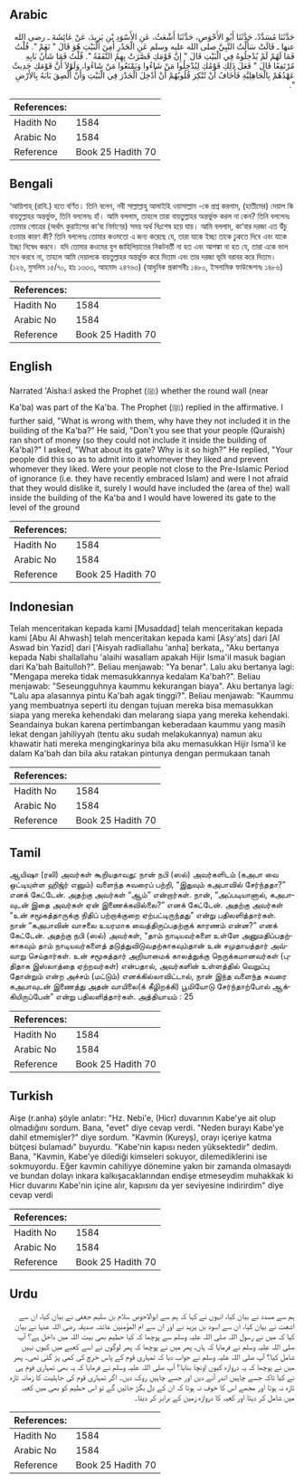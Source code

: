 ## Arabic


<div dir="rtl" lang="ar" style={{fontSize:'larger',backgroundColor:'#f8f9fa',padding:20}}>
حَدَّثَنَا مُسَدَّدٌ، حَدَّثَنَا أَبُو الأَحْوَصِ، حَدَّثَنَا أَشْعَثُ، عَنِ الأَسْوَدِ بْنِ يَزِيدَ، عَنْ عَائِشَةَ ـ رضى الله عنها ـ قَالَتْ سَأَلْتُ النَّبِيَّ صلى الله عليه وسلم عَنِ الْجَدْرِ أَمِنَ الْبَيْتِ هُوَ قَالَ ‏"‏ نَعَمْ ‏"‏‏.‏ قُلْتُ فَمَا لَهُمْ لَمْ يُدْخِلُوهُ فِي الْبَيْتِ قَالَ ‏"‏ إِنَّ قَوْمَكِ قَصَّرَتْ بِهِمُ النَّفَقَةُ ‏"‏‏.‏ قُلْتُ فَمَا شَأْنُ بَابِهِ مُرْتَفِعًا قَالَ ‏"‏ فَعَلَ ذَلِكِ قَوْمُكِ لِيُدْخِلُوا مَنْ شَاءُوا وَيَمْنَعُوا مَنْ شَاءُوا، وَلَوْلاَ أَنَّ قَوْمَكِ حَدِيثٌ عَهْدُهُمْ بِالْجَاهِلِيَّةِ فَأَخَافُ أَنْ تُنْكِرَ قُلُوبُهُمْ أَنْ أُدْخِلَ الْجَدْرَ فِي الْبَيْتِ وَأَنْ أُلْصِقَ بَابَهُ بِالأَرْضِ ‏"‏‏.‏
</div>
<div style={{backgroundColor:'#f8f9fa',padding:20, marginBottom: 10}}><table> <thead> <tr> <th>References:</th> <th></th> </tr> </thead> <tbody><tr><td>Hadith No</td><td>1584</td></tr><tr><td>Arabic No</td><td>1584</td></tr><tr><td>Reference</td><td>Book 25 Hadith 70</td></tr></tbody></table></div>

## Bengali


<div dir="ltr" lang="bn" style={{fontSize:'larger',backgroundColor:'#f8f9fa',padding:20}}>
‘আয়িশাহ্ (রাযি.) হতে বর্ণিত। তিনি বলেন, নবী সাল্লাল্লাহু আলাইহি ওয়াসাল্লাম -কে প্রশ্ন করলাম, (হাতীমের) দেয়াল কি বায়তুল্লাহর অন্তর্ভুক্ত, তিনি বললেনঃ হাঁ। আমি বললাম, তাহলে তারা বায়তুল্লাহর অন্তর্ভুক্ত করল না কেন? তিনি বললেনঃ তোমার গোত্রের (অর্থাৎ কুরাইশের কা‘বা নির্মাণের) সময় অর্থ নিঃশেষ হয়ে যায়। আমি বললাম, কা‘বার দরজা এত উঁচু হওয়ার কারণ কী? তিনি বললেনঃ তোমার কওমতো এ জন্য করেছে যে, তারা যাকে ইচ্ছা তাকে ঢুকতে দিবে এবং যাকে ইচ্ছা নিষেধ করবে। যদি তোমার কওমের যুগ জাহিলিয়াতের নিকটবর্তী না হত এবং আশঙ্কা না হত যে, তারা একে ভাল মনে করবে না, তাহলে আমি দেয়ালকে বায়তুল্লাহর অন্তর্ভুক্ত করে দিতাম এবং তার দরজা ভূমি বরাবর করে দিতাম। (১২৬, মুসলিম ১৫/৭০, হাঃ ১৩৩৩, আহমাদ ২৪৭৬৩) (আধুনিক প্রকাশনীঃ ১৪৮০, ইসলামিক ফাউন্ডেশনঃ ১৪৮৬)
</div>
<div style={{backgroundColor:'#f8f9fa',padding:20, marginBottom: 10}}><table> <thead> <tr> <th>References:</th> <th></th> </tr> </thead> <tbody><tr><td>Hadith No</td><td>1584</td></tr><tr><td>Arabic No</td><td>1584</td></tr><tr><td>Reference</td><td>Book 25 Hadith 70</td></tr></tbody></table></div>

## English


<div dir="ltr" lang="en" style={{fontSize:'larger',backgroundColor:'#f8f9fa',padding:20}}>
Narrated 'Aisha:I asked the Prophet (ﷺ) whether the round wall (near Ka'ba) was part of the Ka'ba. The Prophet (ﷺ) replied in the affirmative. I further said, "What is wrong with them, why have they not included it in the building of the Ka'ba?" He said, "Don't you see that your people (Quraish) ran short of money (so they could not include it inside the building of Ka'ba)?" I asked, "What about its gate? Why is it so high?" He replied, "Your people did this so as to admit into it whomever they liked and prevent whomever they liked. Were your people not close to the Pre-Islamic Period of ignorance (i.e. they have recently embraced Islam) and were I not afraid that they would dislike it, surely I would have included the (area of the) wall inside the building of the Ka'ba and I would have lowered its gate to the level of the ground
</div>
<div style={{backgroundColor:'#f8f9fa',padding:20, marginBottom: 10}}><table> <thead> <tr> <th>References:</th> <th></th> </tr> </thead> <tbody><tr><td>Hadith No</td><td>1584</td></tr><tr><td>Arabic No</td><td>1584</td></tr><tr><td>Reference</td><td>Book 25 Hadith 70</td></tr></tbody></table></div>

## Indonesian


<div dir="ltr" lang="id" style={{fontSize:'larger',backgroundColor:'#f8f9fa',padding:20}}>
Telah menceritakan kepada kami [Musaddad] telah menceritakan kepada kami [Abu Al Ahwash] telah menceritakan kepada kami [Asy'ats] dari [Al Aswad bin Yazid] dari ['Aisyah radliallahu 'anha] berkata,, "Aku bertanya kepada Nabi shallallahu 'alaihi wasallam apakah Hijir Isma'il masuk bagian dari Ka'bah Baitulloh?". Beliau menjawab: "Ya benar". Lalu aku bertanya lagi: "Mengapa mereka tidak memasukkannya kedalam Ka'bah?". Beliau menjawab: "Seseungguhnya kaummu kekurangan biaya". Aku bertanya lagi: "Lalu apa alasannya pintu Ka'bah agak tinggi?". Beliau menjawab: "Kaummu yang membuatnya seperti itu dengan tujuan mereka bisa memasukkan siapa yang mereka kehendaki dan melarang siapa yang mereka kehendaki. Seandainya bukan karena pertimbangan keberadaan kaummu yang masih lekat dengan jahiliyyah (tentu aku sudah melakukannya) namun aku khawatir hati mereka mengingkarinya bila aku memasukkan Hijir Isma'il ke dalam Ka'bah dan bila aku ratakan pintunya dengan permukaan tanah
</div>
<div style={{backgroundColor:'#f8f9fa',padding:20, marginBottom: 10}}><table> <thead> <tr> <th>References:</th> <th></th> </tr> </thead> <tbody><tr><td>Hadith No</td><td>1584</td></tr><tr><td>Arabic No</td><td>1584</td></tr><tr><td>Reference</td><td>Book 25 Hadith 70</td></tr></tbody></table></div>

## Tamil


<div dir="ltr" lang="ta" style={{fontSize:'larger',backgroundColor:'#f8f9fa',padding:20}}>
ஆயிஷா (ரலி) அவர்கள் கூறியதாவது: நான் நபி (ஸல்) அவர்களிடம் (கஅபா வை ஒட்டியுள்ள ஹிஜ்ர் எனும்) வளைந்த சுவரைப் பற்றி, “இதுவும் கஅபாவில் சேர்ந்ததா?” எனக் கேட்டேன். அதற்கு அவர்கள் “ஆம்” என்றார்கள். நான், “அப்படியானால், கஅபாவுடன் இதை அவர்கள் ஏன் இணைக்கவில்லை?” எனக் கேட்டேன். அதற்கு அவர்கள் “உன் சமூகத்தாருக்கு நிதிப் பற்றாக்குறை ஏற்பட்டிருந்தது” என்று பதிலளித்தார்கள். நான் “கஅபாவின் வாசலை உயரமாக வைத்திருப்பதற்குக் காரணம் என்ன?” எனக் கேட்டேன். அதற்கு நபி (ஸல்) அவர்கள், “தாம் நாடியவர்களை உள்ளே அனுமதிப்பதற்காகவும் தாம் நாடியவர்களைத் தடுத்துவிடுவதற்காகவும்தான் உன் சமுதாயத்தார் அவ்வாறு செய்தார்கள். உன் சமூகத்தார் அறியாமைக் காலத்துக்கு நெருக்கமானவர்கள் (புதிதாக இஸ்லாத்தை ஏற்றவர்கள்) என்பதால், அவர்களின் உள்ளத்தில் வெறுப்பு தோன்றும் என்ற அச்சம் (மட்டும்) எனக்கில்லாவிட்டால், நான் இந்த வளைந்த சுவரை கஅபாவுடன் இணைத்து அதன் வாயிலை(க் கீழிறக்கி) பூமியோடு சேர்ந்தாற்போல் ஆக்கியிருப்பேன்” என்று பதிலளித்தார்கள். அத்தியாயம் : 25
</div>
<div style={{backgroundColor:'#f8f9fa',padding:20, marginBottom: 10}}><table> <thead> <tr> <th>References:</th> <th></th> </tr> </thead> <tbody><tr><td>Hadith No</td><td>1584</td></tr><tr><td>Arabic No</td><td>1584</td></tr><tr><td>Reference</td><td>Book 25 Hadith 70</td></tr></tbody></table></div>

## Turkish


<div dir="ltr" lang="tr" style={{fontSize:'larger',backgroundColor:'#f8f9fa',padding:20}}>
Aişe (r.anha) şöyle anlatır: "Hz. Nebi'e, (Hicr) duvarının Kabe'ye ait olup olmadığını sordum. Bana, "evet" diye cevap verdi. "Neden burayı Kabe'ye dahil etmemişler?" diye sordum. "Kavmin (Kureyş), orayı içeriye katma bütçesi bulamadı" buyurdu. "Kabe'nin kapısı neden yüksektedir" dedim. Bana, "Kavmin, Kabe'ye dilediği kimseleri sokuyor, dilemediklerini ise sokmuyordu. Eğer kavmin cahiliyye dönemine yakın bir zamanda olmasaydı ve bundan dolayı inkara kalkışacaklarından endişe etmeseydim muhakkak ki Hicr duvarını Kabe'nin içine alır, kapısını da yer seviyesine indirirdim" diye cevap verdi
</div>
<div style={{backgroundColor:'#f8f9fa',padding:20, marginBottom: 10}}><table> <thead> <tr> <th>References:</th> <th></th> </tr> </thead> <tbody><tr><td>Hadith No</td><td>1584</td></tr><tr><td>Arabic No</td><td>1584</td></tr><tr><td>Reference</td><td>Book 25 Hadith 70</td></tr></tbody></table></div>

## Urdu


<div dir="rtl" lang="ur" style={{fontSize:'larger',backgroundColor:'#f8f9fa',padding:20}}>
ہم سے مسدد نے بیان کیا، انہوں نے کہا کہ ہم سے ابوالاحوص سلام بن سلیم جعفی نے بیان کیا، ان سے اشعت نے بیان کیا، ان سے اسود بن یزید نے اور ان سے ام المؤمنین عائشہ صدیقہ رضی اللہ عنہا نے بیان کیا کہ میں نے رسول اللہ صلی اللہ علیہ وسلم سے پوچھا کہ کیا حطیم بھی بیت اللہ میں داخل ہے؟ آپ صلی اللہ علیہ وسلم نے فرمایا کہ ہاں، پھر میں نے پوچھا کہ پھر لوگوں نے اسے کعبے میں کیوں نہیں شامل کیا؟ آپ صلی اللہ علیہ وسلم نے جواب دیا کہ تمہاری قوم کے پاس خرچ کی کمی پڑ گئی تھی۔ پھر میں نے پوچھا کہ یہ دروازہ کیوں اونچا بنایا؟ آپ صلی اللہ علیہ وسلم نے فرمایا کہ یہ بھی تمہاری قوم ہی نے کیا تاکہ جسے چاہیں اندر آنے دیں اور جسے چاہیں روک دیں۔ اگر تمہاری قوم کی جاہلیت کا زمانہ تازہ تازہ نہ ہوتا اور مجھے اس کا خوف نہ ہوتا کہ ان کے دل بگڑ جائیں گے تو اس حطیم کو بھی میں کعبہ میں شامل کر دیتا اور کعبہ کا دروازہ زمین کے برابر کر دیتا۔
</div>
<div style={{backgroundColor:'#f8f9fa',padding:20, marginBottom: 10}}><table> <thead> <tr> <th>References:</th> <th></th> </tr> </thead> <tbody><tr><td>Hadith No</td><td>1584</td></tr><tr><td>Arabic No</td><td>1584</td></tr><tr><td>Reference</td><td>Book 25 Hadith 70</td></tr></tbody></table></div>